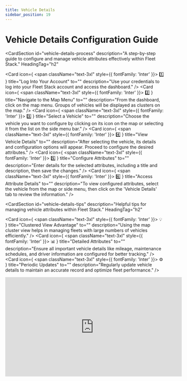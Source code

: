 ```yaml
---
title: Vehicle Details
sidebar_position: 19
---
```


# Vehicle Details Configuration Guide

<CardSection
  id="vehicle-details-process"
  description="A step-by-step guide to configure and manage vehicle attributes effectively within Fleet Stack."
  HeadingTag="h2"
>
  <Card
    icon={
      <span className="text-3xl" style={{ fontFamily: 'Inter' }}>
        1️⃣
      </span>
    }
    title="Log Into Your Account"
    to=""
    description="Use your credentials to log into your Fleet Stack account and access the dashboard."
  />
  <Card
    icon={
      <span className="text-3xl" style={{ fontFamily: 'Inter' }}>
        2️⃣
      </span>
    }
    title="Navigate to the Map Menu"
    to=""
    description="From the dashboard, click on the map menu. Groups of vehicles will be displayed as clusters on the map."
  />
  <Card
    icon={
      <span className="text-3xl" style={{ fontFamily: 'Inter' }}>
        3️⃣
      </span>
    }
    title="Select a Vehicle"
    to=""
    description="Choose the vehicle you want to configure by clicking on its icon on the map or selecting it from the list on the side menu bar."
  />
  <Card
    icon={
      <span className="text-3xl" style={{ fontFamily: 'Inter' }}>
        4️⃣
      </span>
    }
    title="View Vehicle Details"
    to=""
    description="After selecting the vehicle, its details and configuration options will appear. Proceed to configure the desired attributes."
  />
  <Card
    icon={
      <span className="text-3xl" style={{ fontFamily: 'Inter' }}>
        5️⃣
      </span>
    }
    title="Configure Attributes"
    to=""
    description="Enter details for the selected attributes, including a title and description, then save the changes."
  />
  <Card
    icon={
      <span className="text-3xl" style={{ fontFamily: 'Inter' }}>
        6️⃣
      </span>
    }
    title="Access Attribute Details"
    to=""
    description="To view configured attributes, select the vehicle from the map or side menu, then click on the 'Vehicle Details' tab to review the information."
  />
</CardSection>

<CardSection
  id="vehicle-details-tips"
  description="Helpful tips for managing vehicle attributes within Fleet Stack."
  HeadingTag="h2"
>
  <Card
    icon={
      <span className="text-3xl" style={{ fontFamily: 'Inter' }}>
        💡
      </span>
    }
    title="Clustered View Advantage"
    to=""
    description="Using the map cluster view helps in managing fleets with large numbers of vehicles efficiently."
  />
  <Card
    icon={
      <span className="text-3xl" style={{ fontFamily: 'Inter' }}>
        📊
      </span>
    }
    title="Detailed Attributes"
    to=""
    description="Ensure all important vehicle details like mileage, maintenance schedules, and driver information are configured for better tracking."
  />
  <Card
    icon={
      <span className="text-3xl" style={{ fontFamily: 'Inter' }}>
        ⚙️
      </span>
    }
    title="Periodic Updates"
    to=""
    description="Regularly update vehicle details to maintain an accurate record and optimize fleet performance."
  />
</CardSection>

<div style={{ display: 'flex', justifyContent: 'center', marginTop: '20px' }}>
  <iframe
    width="560"
    height="315"
    src="https://www.youtube.com/embed/lB5nPSddHBg?si=U5kT9w6-JahsY-fa"
    title="Vehicle Details Configuration Tutorial"
    frameBorder="0"
    allow="accelerometer; autoplay; clipboard-write; encrypted-media; gyroscope; picture-in-picture"
    allowFullScreen
  ></iframe>
</div>

<head>
  <title>Vehicle Details Configuration Guide</title>
  <meta
    name="description"
    content="Step-by-step instructions for configuring and managing vehicle details in Fleet Stack for streamlined fleet management."
  />
</head>
